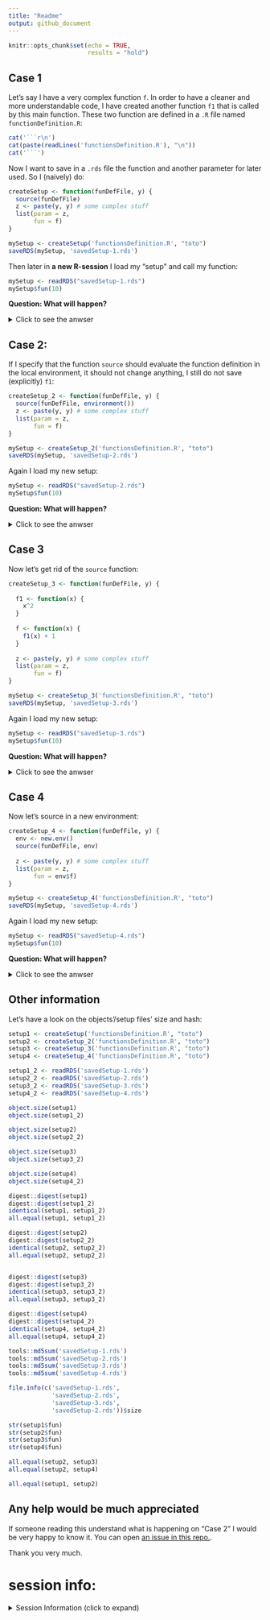 ```yaml
---
title: "Readme"
output: github_document
---
```


```r
knitr::opts_chunk$set(echo = TRUE,
                      results = "hold")
```



## Case 1


Let's say I have a very complex function `f`. In order to have a cleaner and more understandable code, I have created another function `f1` that is called by this main function. These two function are defined in a `.R` file named `functionDefinition.R`:

```r
cat('```r\n')
cat(paste(readLines('functionsDefinition.R'), "\n"))
cat('```')
```


Now I want to save in a `.rds` file the function and another parameter for later used. So I (naively) do:

```r
createSetup <- function(funDefFile, y) {
  source(funDefFile)
  z <- paste(y, y) # some complex stuff
  list(param = z,
       fun = f)
}

mySetup <- createSetup('functionsDefinition.R', "toto")
saveRDS(mySetup, 'savedSetup-1.rds')
```


Then later in **a new R-session** I load my "setup" and call my function:

```r
mySetup <- readRDS("savedSetup-1.rds")
mySetup$fun(10)
```

**Question: What will happen?**


<details><summary>Click to see the anwser</summary>

```sh
R -q --vanilla -e '
tryCatch({
mySetup <- readRDS("savedSetup-1.rds")
mySetup$fun(10)
}, error = function(err) {
  message(err)
})
'
```

**It raise an error.**

Indeed by doing this way, I saved in the `mySetup` list the definition of `f` but not `f1` so when I load it back `f1` is not defined.

Note: by default the function `source` evaluate the given file in the global environment.

</details>




## Case 2:

If I specify that the function `source` should evaluate the function definition in the local environment, it should not change anything, I still do not save (explicitly) `f1`:

```r
createSetup_2 <- function(funDefFile, y) {
  source(funDefFile, environment())
  z <- paste(y, y) # some complex stuff
  list(param = z,
       fun = f)
}
```

```r
mySetup <- createSetup_2('functionsDefinition.R', "toto")
saveRDS(mySetup, 'savedSetup-2.rds')
```

Again I load my new setup:

```r
mySetup <- readRDS("savedSetup-2.rds")
mySetup$fun(10)
```

**Question: What will happen?**


<details><summary>Click to see the anwser</summary>

```sh
R -q --vanilla -e '
tryCatch({
mySetup <- readRDS("savedSetup-2.rds")
mySetup$fun(10)
}, error = function(err) {
  message(err)
})
'
```

**It works !**

But I don't understand why...

</details>


## Case 3


Now let's get rid of the `source` function:

```r
createSetup_3 <- function(funDefFile, y) {
  
  f1 <- function(x) { 
    x^2 
  } 
  
  f <- function(x) { 
    f1(x) + 1 
  } 
  
  z <- paste(y, y) # some complex stuff
  list(param = z,
       fun = f)
}
```

```r
mySetup <- createSetup_3('functionsDefinition.R', "toto")
saveRDS(mySetup, 'savedSetup-3.rds')
```

Again I load my new setup:

```r
mySetup <- readRDS("savedSetup-3.rds")
mySetup$fun(10)
```

**Question: What will happen?**


<details><summary>Click to see the anwser</summary>

```sh
R -q --vanilla -e '
tryCatch({
mySetup <- readRDS("savedSetup-2.rds")
mySetup$fun(10)
}, error = function(err) {
  message(err)
})
'
```

It also work, but this would be expected because it should behave like case 2.

</details>



## Case 4


Now let's source in a new environment:

```r
createSetup_4 <- function(funDefFile, y) {
  env <- new.env()
  source(funDefFile, env)
  
  z <- paste(y, y) # some complex stuff
  list(param = z,
       fun = env$f)
}
```

```r
mySetup <- createSetup_4('functionsDefinition.R', "toto")
saveRDS(mySetup, 'savedSetup-4.rds')
```

Again I load my new setup:

```r
mySetup <- readRDS("savedSetup-4.rds")
mySetup$fun(10)
```

**Question: What will happen?**


<details><summary>Click to see the anwser</summary>

```sh
R -q --vanilla -e '
tryCatch({
mySetup <- readRDS("savedSetup-4.rds")
mySetup$fun(10)
}, error = function(err) {
  message(err)
})
'
```

It also work, but this would be expected because it should behave like case 2.

</details>


## Other information


Let's have a look on the objects'/setup files' size and hash:

```r
setup1 <- createSetup('functionsDefinition.R', "toto")
setup2 <- createSetup_2('functionsDefinition.R', "toto")
setup3 <- createSetup_3('functionsDefinition.R', "toto")
setup4 <- createSetup_4('functionsDefinition.R', "toto")

setup1_2 <- readRDS('savedSetup-1.rds')
setup2_2 <- readRDS('savedSetup-2.rds')
setup3_2 <- readRDS('savedSetup-3.rds')
setup4_2 <- readRDS('savedSetup-4.rds')

object.size(setup1)
object.size(setup1_2)

object.size(setup2)
object.size(setup2_2)

object.size(setup3)
object.size(setup3_2)

object.size(setup4)
object.size(setup4_2)
```


```r
digest::digest(setup1)
digest::digest(setup1_2)
identical(setup1, setup1_2)
all.equal(setup1, setup1_2)

digest::digest(setup2)
digest::digest(setup2_2)
identical(setup2, setup2_2)
all.equal(setup2, setup2_2)


digest::digest(setup3)
digest::digest(setup3_2)
identical(setup3, setup3_2)
all.equal(setup3, setup3_2)

digest::digest(setup4)
digest::digest(setup4_2)
identical(setup4, setup4_2)
all.equal(setup4, setup4_2)
```



```r
tools::md5sum('savedSetup-1.rds')
tools::md5sum('savedSetup-2.rds')
tools::md5sum('savedSetup-3.rds')
tools::md5sum('savedSetup-4.rds')

file.info(c('savedSetup-1.rds',
            'savedSetup-2.rds',
            'savedSetup-3.rds',
            'savedSetup-2.rds'))$size
```



```r
str(setup1$fun)
str(setup2$fun)
str(setup3$fun)
str(setup4$fun)
```




```r
all.equal(setup2, setup3)
all.equal(setup2, setup4)
```

```r
all.equal(setup1, setup2)
```


## Any help would be much appreciated

If someone reading this understand what is happening on "Case 2" I would be very happy to know it. You can open [an issue in this repo.](https://github.com/juliendiot42/question-about-R/issues).

Thank you very much.


# session info:



<details>
<summary style="margin-bottom: 10px;">Session Information (click to expand)</summary>
<!-- Place an empty line before the chunk ! -->

```r
  options(max.print = 10000)
  if (Sys.info()["sysname"] == "Linux") {
    cat("\nCPU: ")
    cat(unique(system("awk -F': ' '/model name/{print $2}' /proc/cpuinfo", intern = T)))
    cat("\nMemory total size: ")
    cat(as.numeric(system("awk '/MemTotal/ {print $2}' /proc/meminfo", intern = T))*10^(-6), "GB")
  }
  cat("\n\n\nSession information:\n")
  print(sessionInfo(), locale = FALSE)
```

</details>
